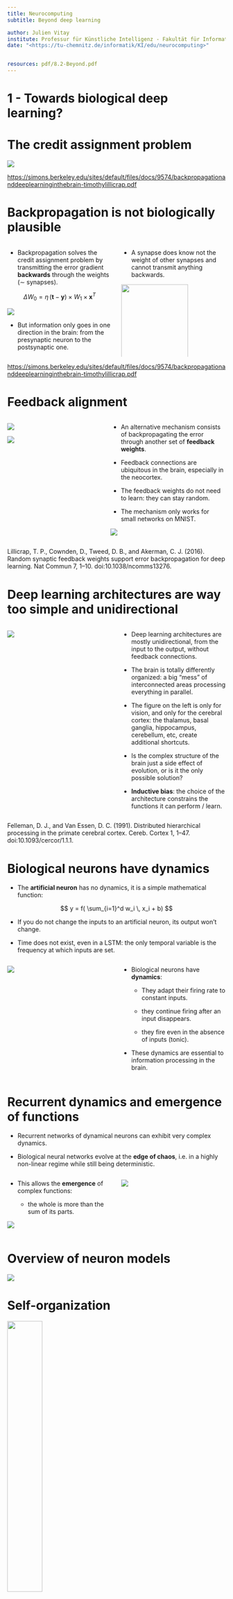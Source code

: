 ```yaml
---
title: Neurocomputing
subtitle: Beyond deep learning

author: Julien Vitay
institute: Professur für Künstliche Intelligenz - Fakultät für Informatik
date: "<https://tu-chemnitz.de/informatik/KI/edu/neurocomputing>"


resources: pdf/8.2-Beyond.pdf
---
```


# 1 - Towards biological deep learning?

# The credit assignment problem

![](img/creditassignment1.png)

::: footer
<https://simons.berkeley.edu/sites/default/files/docs/9574/backpropagationanddeeplearninginthebrain-timothylillicrap.pdf>
::: 

# Backpropagation is not biologically plausible

::: {.columns}
::: {.column width=50%}


* Backpropagation solves the credit assignment problem by transmitting the error gradient **backwards** through the weights ($\sim$ synapses).

$$\Delta W_0 = \eta \, (\mathbf{t} - \mathbf{y}) \times W_1 \times \mathbf{x}^T$$

![](img/creditassignment2.png)

* But information only goes in one direction in the brain: from the presynaptic neuron to the postsynaptic one.

:::
::: {.column width=50%}


* A synapse does know not the weight of other synapses and cannot transmit anything backwards.

![](img/chemicalsynapse.jpg){width=80%}

:::
:::


::: footer
<https://simons.berkeley.edu/sites/default/files/docs/9574/backpropagationanddeeplearninginthebrain-timothylillicrap.pdf>
::: 

# Feedback alignment

::: {.columns}
::: {.column width=45%}

![](img/feedbackalignment1.png)

![](img/feedbackalignment2.png)

:::
::: {.column width=55%}

* An alternative mechanism consists of backpropagating the error through another set of **feedback weights**.

* Feedback connections are ubiquitous in the brain, especially in the neocortex.

* The feedback weights do not need to learn: they can stay random.

* The mechanism only works for small networks on MNIST.

![](img/feedbackalignment3.png)

:::
:::


::: footer
Lillicrap, T. P., Cownden, D., Tweed, D. B., and Akerman, C. J. (2016). Random synaptic feedback weights support error backpropagation for deep learning. Nat Commun 7, 1–10. doi:10.1038/ncomms13276.
:::

# Deep learning architectures are way too simple and unidirectional

::: {.columns}
::: {.column width=50%}


![](img/fellemanvanessen.png)

:::
::: {.column width=50%}


* Deep learning architectures are mostly unidirectional, from the input to the output, without feedback connections.

* The brain is totally differently organized: a big "mess" of interconnected areas processing everything in parallel.

* The figure on the left is only for vision, and only for the cerebral cortex: the thalamus, basal ganglia, hippocampus, cerebellum, etc, create additional shortcuts.

* Is the complex structure of the brain just a side effect of evolution, or is it the only possible solution?

* **Inductive bias**: the choice of the architecture constrains the functions it can perform / learn.

:::
:::


::: footer
Felleman, D. J., and Van Essen, D. C. (1991). Distributed hierarchical processing in the primate cerebral cortex. Cereb. Cortex 1, 1–47. doi:10.1093/cercor/1.1.1.
:::

# Biological neurons have dynamics


* The **artificial neuron** has no dynamics, it is a simple mathematical function:

$$
    y = f( \sum_{i=1}^d w_i \, x_i + b)
$$

* If you do not change the inputs to an artificial neuron, its output won't change.

* Time does not exist, even in a LSTM: the only temporal variable is the frequency at which inputs are set.

::: {.columns}
::: {.column width=50%}


![](img/adex.png)

:::
::: {.column width=50%}


* Biological neurons have **dynamics**: 

    * They adapt their firing rate to constant inputs.

    * they continue firing after an input disappears.

    * they fire even in the absence of inputs (tonic).

* These dynamics are essential to information processing in the brain.

:::
:::


# Recurrent dynamics and emergence of functions

* Recurrent networks of dynamical neurons can exhibit very complex dynamics. 

* Biological neural networks evolve at the **edge of chaos**, i.e. in a highly non-linear regime while still being deterministic.

::: {.columns}
::: {.column width=50%}


* This allows the **emergence** of complex functions:

    * the whole is more than the sum of its parts.

![](img/rc-network.jpg)

:::
::: {.column width=50%}

![](img/reservoir-simple.png)

:::
:::


# Overview of neuron models

![](img/biologicalplausibility-neurons.svg)

# Self-organization
  

![](img/fish.jpg){width=40%}

*  There are two complementary approaches to unsupervised learning: 

    * the **statistical approach**,  which tries to extract the most relevant information from the distribution of unlabeled data (autoencoders, etc).

    * **self-organization**, which tries to understand the principles of organization of natural systems and use them to create efficient algorithms.

* Self-organization is a generic process relying on four basic principles: locality of computations, learning, competition and cooperation.

# Self-organization


* **Self-organization** is observed in a wide range of natural processes: 

    * Physics: formation of crystals, star formation, chemical reactions...
    
    * Biology: folding of proteins, social insects, flocking behavior, brain functioning, Gaia hypothesis...
    
    * Social science: critical mass, group thinking, herd behavior... 

::: {.columns}
::: {.column width=50%}


![](img/dune.jpg){width=70%}

:::
::: {.column width=50%}


![](img/flock.jpg){width=70%}

:::
:::


# Self-organization : locality of computations and learning

::: {.columns}
::: {.column width=50%}


**Not self-organized:**

![](img/orchestra.jpg)

:::
::: {.column width=50%}


**Self-organized:**

![](img/biologicalneurons.jpg){width=60%}

:::
:::


* A self-organizing system is composed of elementary units (particles, cells, neurons, organs, individuals...) which all perform similar deterministic functions (rule of behavior) on a small part of the available information.

* There is **no central supervisor** or coordinator that knows everything and tells each unit what to do: 

    * they have their own rule of behavior and apply it to the information they receive.

* The units are able to adapt their behavior to the available information: principle of **localized learning**.

* There is no **explicit loss function** specifying what the system should do: **emergence**.

# Example: Conway's game of life.

::: {.columns}
::: {.column width=50%}


![](img/gameoflife2.gif)

::: footer
<https://www.jakubkonka.com/2015/03/15/game-of-life.html>
:::

:::
::: {.column width=50%}


* The rules of Conway's **Game of Life** (1970) are extremely simple:

    * A cell is either **dead** or **alive**.

    * A living cell with less than 1 neighbor dies. 

    * A living cell with more than 4 neighbors dies. 

    * A dead cell with 3 neighbors relives. 


:::
:::


* Despite this simplicity, GoL can exhibit very complex patterns (fractals, spaceships, pulsars).

* The GoL is an example of self-organizing **cellular automata**.

::: footer
<https://en.wikipedia.org/wiki/Conway%27s_Game_of_Life>
:::


# Key differences between deep networks and the brain

::: {.columns}
::: {.column width=50%}


![](img/ai-brain.jpg)

:::
::: {.column width=50%}


* **No backpropagation** in the brain, at least in its current form.

* Information processing is **local** to each neuron and synapse.

* Highly **recurrent** architecture (feedback connections).

* Neurons have **non-linear dynamics**, especially as populations (edge of chaos).

* **Emergence** of functions: the whole is more than the sum of its parts

* **Self-organization**. There is no explicit loss function to minimize: the only task of the brain is to ensure survival of the organism (homeostasis).

:::
:::


::: footer
<https://www.wsj.com/articles/should-artificial-intelligence-copy-the-human-brain-1533355265>
:::
